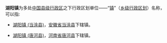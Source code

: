 '''湖阳镇'''为多处[[中华人民共和国行政区划|中国]][[县级行政区|县级行政区]]之下行政区划单位——“[[镇|镇]]”（[[乡级行政区划|乡级行政区划]]）名称，可以指:

* [[湖阳镇_(当涂县)|湖阳镇 (当涂县)]]，[[安徽省|安徽省]][[当涂县|当涂县]]下辖镇。

* [[湖阳镇_(唐河县)|湖阳镇 (唐河县)]]，[[河南省|河南省]][[唐河县|唐河县]]下辖镇。

{{disambig|H湖阳镇|Cat=三字中国镇名消歧义}}